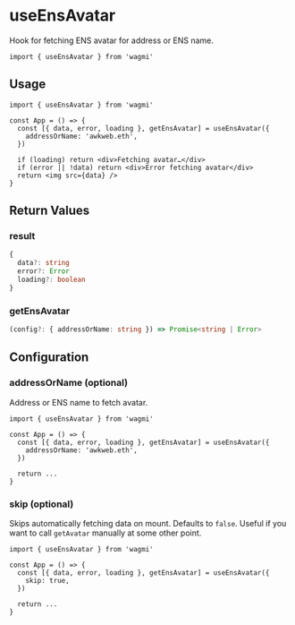 # useEnsAvatar

Hook for fetching ENS avatar for address or ENS name.

```tsx
import { useEnsAvatar } from 'wagmi'
```

## Usage

```tsx
import { useEnsAvatar } from 'wagmi'

const App = () => {
  const [{ data, error, loading }, getEnsAvatar] = useEnsAvatar({
    addressOrName: 'awkweb.eth',
  })

  if (loading) return <div>Fetching avatar…</div>
  if (error || !data) return <div>Error fetching avatar</div>
  return <img src={data} />
}
```

## Return Values

### result

```ts
{
  data?: string
  error?: Error
  loading?: boolean
}
```

### getEnsAvatar

```ts
(config?: { addressOrName: string }) => Promise<string | Error>
```

## Configuration

### addressOrName (optional)

Address or ENS name to fetch avatar.

```tsx highlight='5'
import { useEnsAvatar } from 'wagmi'

const App = () => {
  const [{ data, error, loading }, getEnsAvatar] = useEnsAvatar({
    addressOrName: 'awkweb.eth',
  })

  return ...
}
```

### skip (optional)

Skips automatically fetching data on mount. Defaults to `false`. Useful if you want to call `getAvatar` manually at some other point.

```tsx highlight='5'
import { useEnsAvatar } from 'wagmi'

const App = () => {
  const [{ data, error, loading }, getEnsAvatar] = useEnsAvatar({
    skip: true,
  })

  return ...
}
```
